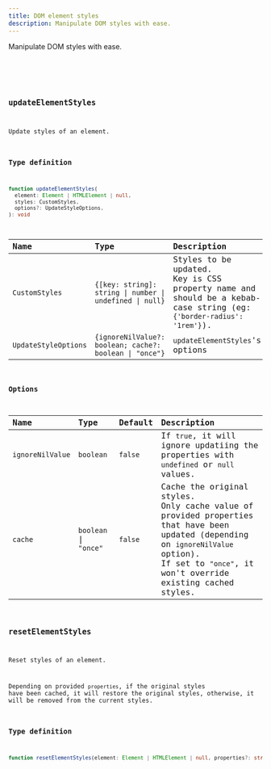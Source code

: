 ```yaml
---
title: DOM element styles
description: Manipulate DOM styles with ease.
---
```



Manipulate DOM styles with ease.

<Tabs>
  <TabItem label="Playground">
    <Demo path="utils/dom-styles" client:load />
  </TabItem>
  <TabItem label="Source code">
    <Code lang="tsx" title="dom-styles.tsx" code={domStylesDemoCode} />
  </TabItem>
</Tabs>

## `updateElementStyles`

Update styles of an element.

### Type definition

```ts
function updateElementStyles(
  element: Element | HTMLElement | null,
  styles: CustomStyles,
  options?: UpdateStyleOptions,
): void
```

| Name                 | Type                                                     | Description                                                                                                             |
| :------------------- | :------------------------------------------------------- | :---------------------------------------------------------------------------------------------------------------------- |
| `CustomStyles`       | `{[key: string]: string \| number \| undefined \| null}` | Styles to be updated.<br/>Key is CSS property name and should be a kebab-case string (eg: `{'border-radius': '1rem'}`). |
| `UpdateStyleOptions` | `{ignoreNilValue?: boolean; cache?: boolean \| "once"}`  | `updateElementStyles`'s options                                                                                         |

### Options

| Name             | Type                  | Default | Description                                                                                                                                                                                             |
| :--------------- | :-------------------- | :------ | :------------------------------------------------------------------------------------------------------------------------------------------------------------------------------------------------------ |
| `ignoreNilValue` | `boolean`             | `false` | If `true`, it will ignore updatiing the properties with `undefined` or `null` values.                                                                                                                   |
| `cache`          | `boolean` \| `"once"` | `false` | Cache the original styles.<br/>Only cache value of provided properties that have been updated (depending on `ignoreNilValue` option).<br/>If set to `"once"`, it won't override existing cached styles. |

## `resetElementStyles`

Reset styles of an element.

Depending on provided `properties`, if the original styles have been cached, it will restore the original styles, otherwise, it will be removed from the current styles.

### Type definition

```ts
function resetElementStyles(element: Element | HTMLElement | null, properties?: string[]): void
```
